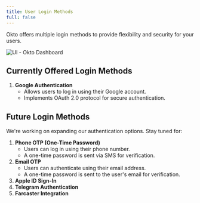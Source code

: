 ```yaml
---
title: User Login Methods
full: false
---
```



<AIMarkdownComponent isIndex={false} />

Okto offers multiple login methods to provide flexibility and security for your users.

![UI - Okto Dashboard](/images/ui-customization-login.png)

## **Currently Offered Login Methods**

1. **Google Authentication**
   * Allows users to log in using their Google account.  
   * Implements OAuth 2.0 protocol for secure authentication.  
    
## **Future Login Methods**

We're working on expanding our authentication options. Stay tuned for:

1. **Phone OTP (One-Time Password)**   
   * Users can log in using their phone number.  
   * A one-time password is sent via SMS for verification.  
2. **Email OTP**  
   * Users can authenticate using their email address.  
   * A one-time password is sent to the user's email for verification.  
3. **Apple ID Sign-In**  
4. **Telegram Authentication**  
5. **Farcaster Integration**  
